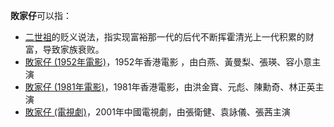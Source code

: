 '''敗家仔'''可以指：
* [[二世祖|二世祖]]的贬义说法，指实现富裕那一代的后代不断挥霍清光上一代积累的财富，导致家族衰败。
* [[敗家仔_(1952年電影)|敗家仔 (1952年電影)]]，1952年香港電影 ，由白燕、黃曼梨、張瑛、容小意主演
* [[敗家仔_(1981年電影)|敗家仔 (1981年電影)]]，1981年香港電影，由洪金寶、元彪、陳勳奇、林正英主演
* [[敗家仔_(電視劇)|敗家仔 (電視劇)]]，2001年中國電視劇，由張衛健、袁詠儀、張茜主演
{{Disambig|Cat=三字消歧义}}